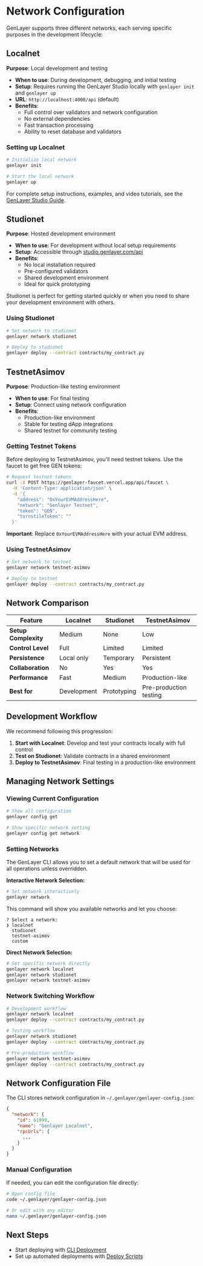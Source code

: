 
# Network Configuration

GenLayer supports three different networks, each serving specific purposes in the development lifecycle:

## Localnet

**Purpose**: Local development and testing
- **When to use**: During development, debugging, and initial testing
- **Setup**: Requires running the GenLayer Studio locally with `genlayer init` and `genlayer up`
- **URL**: `http://localhost:4000/api` (default)
- **Benefits**: 
  - Full control over validators and network configuration
  - No external dependencies
  - Fast transaction processing
  - Ability to reset database and validators

### Setting up Localnet

```bash
# Initialize local network
genlayer init

# Start the local network
genlayer up
```

For complete setup instructions, examples, and video tutorials, see the [GenLayer Studio Guide](../tools/genlayer-studio).

## Studionet

**Purpose**: Hosted development environment
- **When to use**: For development without local setup requirements
- **Setup**: Accessible through [studio.genlayer.com/api](https://studio.genlayer.com)
- **Benefits**:
  - No local installation required
  - Pre-configured validators
  - Shared development environment
  - Ideal for quick prototyping

<Callout emoji="ℹ️">
  Studionet is perfect for getting started quickly or when you need to share your development environment with others.
</Callout>

### Using Studionet

```bash
# Set network to studionet
genlayer network studionet

# Deploy to studionet
genlayer deploy --contract contracts/my_contract.py
```

## TestnetAsimov

**Purpose**: Production-like testing environment
- **When to use**: For final testing
- **Setup**: Connect using network configuration
- **Benefits**:
  - Production-like environment
  - Stable for testing dApp integrations
  - Shared testnet for community testing

### Getting Testnet Tokens

Before deploying to TestnetAsimov, you'll need testnet tokens. Use the faucet to get free GEN tokens:

```bash
# Request testnet tokens
curl -X POST https://genlayer-faucet.vercel.app/api/faucet \
  -H 'Content-Type: application/json' \
  -d '{
    "address": "0xYourEVMAddressHere",
    "network": "Genlayer Testnet",
    "token": "GEN",
    "turnstileToken": ""
  }'
```

**Important**: Replace `0xYourEVMAddressHere` with your actual EVM address.

### Using TestnetAsimov

```bash
# Set network to testnet
genlayer network testnet-asimov

# Deploy to testnet
genlayer deploy --contract contracts/my_contract.py
```

## Network Comparison

| Feature | Localnet | Studionet | TestnetAsimov |
|---------|----------|-----------|---------------|
| **Setup Complexity** | Medium | None | Low |
| **Control Level** | Full | Limited | Limited |
| **Persistence** | Local only | Temporary | Persistent |
| **Collaboration** | No | Yes | Yes |
| **Performance** | Fast | Medium | Production-like |
| **Best for** | Development | Prototyping | Pre-production testing |

## Development Workflow

We recommend following this progression:

1. **Start with Localnet**: Develop and test your contracts locally with full control
2. **Test on Studionet**: Validate contracts in a shared environment
3. **Deploy to TestnetAsimov**: Final testing in a production-like environment

## Managing Network Settings

### Viewing Current Configuration

```bash
# Show all configuration
genlayer config get

# Show specific network setting
genlayer config get network
```

### Setting Networks

The GenLayer CLI allows you to set a default network that will be used for all operations unless overridden.

**Interactive Network Selection:**
```bash
# Set network interactively
genlayer network
```

This command will show you available networks and let you choose:

```
? Select a network:
❯ localnet
  studionet  
  testnet-asimov
  custom
```

**Direct Network Selection:**
```bash
# Set specific network directly
genlayer network localnet
genlayer network studionet
genlayer network testnet-asimov
```

### Network Switching Workflow

```bash
# Development workflow
genlayer network localnet
genlayer deploy --contract contracts/my_contract.py

# Testing workflow  
genlayer network studionet
genlayer deploy --contract contracts/my_contract.py

# Pre-production workflow
genlayer network testnet-asimov
genlayer deploy --contract contracts/my_contract.py
```

## Network Configuration File

The CLI stores network configuration in `~/.genlayer/genlayer-config.json`:

```json
{
  "network": {
    "id": 61999,
    "name": "Genlayer Localnet",
    "rpcUrls": {
      ...
    }
  }
}
```

### Manual Configuration

If needed, you can edit the configuration file directly:

```bash
# Open config file
code ~/.genlayer/genlayer-config.json

# Or edit with any editor
nano ~/.genlayer/genlayer-config.json
```

## Next Steps

- Start deploying with [CLI Deployment](./cli-deployment)
- Set up automated deployments with [Deploy Scripts](./deploy-scripts) 
